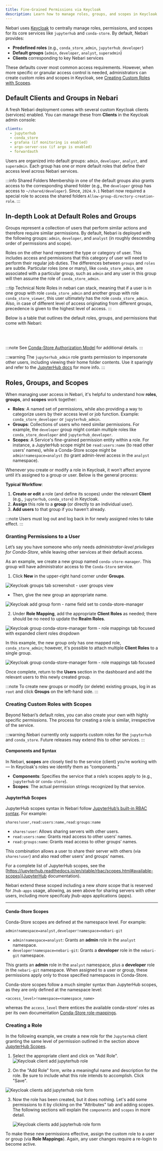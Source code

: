 ```yaml
---
title: Fine-Grained Permissions via Keycloak
description: Learn how to manage roles, groups, and scopes in Keycloak to grant fine-grained permissions in Nebari.
---
```

Nebari uses [Keycloak](https://www.keycloak.org/) to centrally manage roles,
permissions, and scopes for its core services like `jupyterhub` and `conda-store`. By
default, Nebari provides:

- **Predefined roles** (e.g., `conda_store_admin`, `jupyterhub_developer`)
- **Default groups** (`admin`, `developer`, `analyst`, `superadmin`)
- **Clients** corresponding to key Nebari services

These defaults cover most common access requirements. However, when more specific or
granular access control is needed, administrators can create custom roles and scopes in
Keycloak, see [Creating Custom Roles with Scopes](#creating-custom-roles-with-scopes).

## Default Clients and Groups in Nebari

A fresh Nebari deployment comes with several custom Keycloak clients (services) enabled.
You can manage these from **Clients** in the Keycloak admin console:

```yaml
clients:
  - jupyterhub
  - conda_store
  - grafana (if monitoring is enabled)
  - argo-server-sso (if argo is enabled)
  - forwardauth
```

Users are organized into default groups: `admin`, `developer`, `analyst`, and
`superadmin`. Each group has one or more default roles that define their access level
across Nebari services.

:::info Shared Folders
Membership in one of the default groups also grants access to the corresponding shared
folder (e.g., the `developer` group has access to `~/shared/developer`). Since,
`2024.9.1` Nebari now required a special role to access the shared folders
`Allow-group-directory-creation-role`.
:::

## In-depth Look at Default Roles and Groups

Groups represent a collection of users that perform similar actions and therefore
require similar permissions. By default, Nebari is deployed with the following groups:
`admin`, `developer`, and `analyst` (in roughly descending order of permissions and
scope).

Roles on the other hand represent the type or category of user. This includes access and
permissions that this category of user will need to perform their regular job duties.
The differences between `groups` and `roles` are subtle. Particular roles (one or many),
like `conda_store_admin`, are associated with a particular group, such as `admin` and
any user in this group will then assume the role of `conda_store_admin`.

:::tip Technical Note
Roles in nebari can stack, meaning that if a user is in one group with role
`conda_store_admin` and another group with role `conda_store_viewer`, this user
ultimately has the role `conda_store_admin`. Also, in case of different level of access
originating from different groups, precedence is given to the highest level of access.
:::

Below is a table that outlines the default roles, groups, and permissions that come with
Nebari:



<div style={{'border-radius': '15px', 'border': '2px solid var(--ifm-color-background-3)', 'padding': '20px', 'margin-bottom': '20px'}}>

<Tabs>
   <TabItem value="Analyst" label="Analyst" default>
      <Table
      headers={['Resources', 'Roles', 'Permissions']}
      rows={[
        [
          [
            '- Conda-Store',
            '- Jupyterhub',
            '- Argo Workflows',
            '- Grafana',
          ],
          [
            '- `conda_store_developer`',
            '- `jupyterhub_developer`',
            '- `argo_viewer`',
            '- `grafana_viewer`',
          ],
          [
            '- Default user permissions',
            '- Access to start JupyterHub servers & generate tokens',
            '- Read/write in `~/shared/analyst` folder',
            '- Read access to the `analyst` namespace in Conda-Store (write to personal namespace)',
            '- Read access to Argo Workflows/Jupyter Scheduler',
            '- Grafana viewer permissions (see [Grafana Roles](https://grafana.com/docs/grafana/latest/administration/roles-and-permissions/#organization-roles))',
          ],
        ],
      ]}
    />
  </TabItem>
  <TabItem value="Developer" label="Developer">
   <Table
      headers={['Resources', 'Roles', 'Permissions']}
      rows={[
        [
          [
            '- Conda-Store',
            '- Dask',
            '- Jupyterhub',
            '- Argo Workflows',
            '- Grafana',
          ],
          [
            '- `conda_store_developer`',
            '- `dask_developer`',
            '- `jupyterhub_developer`',
            '- `argo_developer`',
            '- `grafana_developer`',
          ],
          [
            '- Includes all Analyst permissions, plus...',
            '- Read access to the `developer` namespace in Conda-Store.',
            '- Ability to create Dask clusters.',
            '- Read/write access to `~/shared/developer` folder.',
            '- Read/create access in Argo Workflows & Jupyter Scheduler.',
            '- Grafana editor permissions.',
          ],
        ],
      ]}
    />
  </TabItem>
  <TabItem value="Admin" label="Admin">
   <Table
      headers={['Resources', 'Roles', 'Permissions']}
      rows={[
        [
          [
            '- Conda-Store',
            '- Dask',
            '- Jupyterhub',
            '- Argo Workflows',
            '- Grafana',
          ],
          [
            '- `conda_store_admin`',
            '- `dask_admin`',
            '- `jupyterhub_admin`',
            '- `argo_admin`',
            '- `grafana_admin`',
          ],
          [
            '- Includes all Developer permissions, plus...',
            '- Read/write access to all Conda-Store namespaces.',
            '- Access to JupyterHub Admin page & user impersonation.',
            '- Access to Keycloak for user/group management.',
            '- Grafana administrator permissions.',
          ],
        ],
      ]}
    />
  </TabItem>
  <TabItem value="SuperAdmin" label="Super Admin">
   <Table
      headers={['Resources', 'Roles', 'Permissions']}
      rows={[
        [
          [
            '- Conda-Store',
            '- Dask',
            '- Jupyterhub',
            '- Argo Workflows',
            '- Grafana',
          ],
          [
            '- `conda_store_superadmin`',
            '- `dask_admin`',
            '- `jupyterhub_admin`',
            '- `argo_admin`',
            '- `realm_admin` (Keycloak)',
            '- `grafana_admin`',
          ],
          [
            '- Includes all Admin permissions, plus...',
            '- Delete privileges in Conda-Store (build & environment).',
            '- Admin API service token privileges in Conda-Store.',
            '- Full Keycloak realm administration (root-level).',
          ],
        ],
      ]}
    />
  </TabItem>
</Tabs>
</div>

:::note
See [Conda-Store Authorization
Model](https://conda-store.readthedocs.io/en/latest/contributing.html#authorization-model)
for additional details.
:::

:::warning
The `jupyterhub_admin` role grants permission to impersonate other users, including
viewing their home folder contents. Use it sparingly and refer to the [JupyterHub
docs](https://z2jh.jupyter.org/en/stable/jupyterhub/customizing/user-management.html#admin-users)
for more info.
:::

## Roles, Groups, and Scopes

When managing user access in Nebari, it's helpful to understand how **roles**,
**groups**, and **scopes** work together:

- **Roles**: A named set of permissions, while also providing a way to categorize users
  by their access level or job function. Example: `conda_store_developer` or
  `jupyterhub_admin`.
- **Groups**: Collections of users who need similar permissions. For example, the
  `developer` group might contain multiple roles like `conda_store_developer` and
  `jupyterhub_developer`.
- **Scopes**: A Service's fine-grained permission entity within a role. For instance, a
  JupyterHub scope might be `read:users:name` (to read other users’ names), while a
  Conda-Store scope might be `admin!namespace=analyst` (to grant admin-level access in
  the `analyst` namespace).

Whenever you create or modify a role in Keycloak, it won’t affect anyone until it’s
assigned to a group or user. Below is the general process:

**Typical Workflow**:
1. **Create or edit** a role (and define its scopes) under the relevant **Client**
   (e.g., `jupyterhub`, `conda_store`) in Keycloak.
2. **Assign** this role to a **group** (or directly to an individual user).
3. **Add users** to that group if you haven’t already.

:::note
Users must log out and log back in for newly assigned roles to take effect.
:::

### Granting Permissions to a User

Let’s say you have someone who only needs *administrator-level privileges for
Conda-Store*, while leaving other services at their default access.

As an example, we create a new group named `conda-store-manager`. This group will have
administrator access to the `Conda-Store` service.

1. Click **New** in the upper-right hand corner under **Groups**.

![Keycloak groups tab screenshot - user groups view](/img/how-tos/keycloak_groups.png)

- Then, give the new group an appropriate name.

![Keycloak add group form - name field set to conda-store-manager](/img/how-tos/keycloak_new_group1.png)

2. Under **Role Mapping**, add the appropriate **Client Roles** as needed; there should
   be no need to update the **Realm Roles**.

![Keycloak group conda-store-manager form - role mappings tab focused with expanded client roles dropdown](/img/how-tos/keycloak_new_group2.png)

In this example, the new group only has one mapped role, `conda_store_admin`; however,
it's possible to attach multiple **Client Roles** to a single group.

![Keycloak group conda-store-manager form - role mappings tab focused ](/img/how-tos/keycloak_new_group3.png)

Once complete, return to the **Users** section in the dashboard and add the relevant
users to this newly created group.

:::note
To create new groups or modify (or delete) existing groups, log in as `root` and click
**Groups** on the left-hand side.
:::

### Creating Custom Roles with Scopes

Beyond Nebari’s default roles, you can also create your own with highly specific
permissions. The process for creating a role is similar, irrespective of the service.

:::warning
Nebari currently only supports custom roles for the `jupyterhub` and `conda_store`.
Future releases may extend this to other services.
:::

#### Components and Syntax

In Nebari, **scopes** are closely tied to the service (client) you’re working
with— In Keycloak's roles we identify them as “components.”

- **Components**:
  Specifies the service that a role’s scopes apply to (e.g., `jupyterhub` or `conda-store`).
- **Scopes**:
  The actual permission strings recognized by that service.

<div style={{'border-radius': '15px', 'border': '2px solid var(--ifm-color-background-3)', 'padding': '20px', 'margin-bottom': '20px'}}>

#### JupyterHub Scopes

JupyterHub scopes syntax in Nebari follow [JupyterHub’s built-in RBAC
syntax](https://jupyterhub.readthedocs.io/en/stable/rbac/scopes.html). For example:
```
shares!user,read:users:name,read:groups:name
```
- `shares!user`: Allows sharing servers with other users.
- `read:users:name`: Grants read access to other users’ names.
- `read:groups:name`: Grants read access to other groups’ names.

This combination allows a user to share their server with others (via `shares!user`) and
also read other users’ and groups’ names.

For a complete list of JupyterHub scopes, see the
[https://jupyterhub.readthedocs.io/en/stable/rbac/scopes.html#available-scopes](JupyterHub
documentation).

Nebari extend these scoped including a new *share* scope that is reserved for
`Jhub-apps` usage, allowing, as seen above for sharing servers with other users,
including more specifcaly jhub-apps applications (apps).

---

#### Conda-Store Scopes

Conda-Store scopes are defined at the namespace level. For example:
```
admin!namespace=analyst,developer!namespace=nebari-git
```
- `admin!namespace=analyst`: Grants an **admin** role in the `analyst` namespace.
- `developer!namespace=nebari-git`: Grants a **developer** role in the `nebari-git` namespace.

This grants an **admin** role in the `analyst` namespace, plus a **developer** role in
the `nebari-git` namespace. When assigned to a user or group, these permissions apply
only to those specified namespaces in Conda-Store.

Conda-store scopes follow a much simpler syntax than JupyterHub scopes, as they are only
defined at the namespace level:
```
<access_level>!namespace=<namespace_name>
```
whereas the `access_level` there entices the available conda-store' roles as per its own
documentation
[Conda-Store
role-mappings](https://conda.store/conda-store/explanations/conda-store-concepts#role-mappings).

</div>

### Creating a Role

In the following example, we create a new role for the `JupyterHub` client granting the
same level of permission outlined in the section above [JupyterHub Scopes](#jupyterhub-scopes).

1. Select the appropriate client and click on "Add Role".
![Keycloak client add jupyterhub role](/img/how-tos/keycloak_jupyterhub_client.png)

1. On the "Add Role" form, write a meaningful name and description for the role. Be sure
   to include what this role intends to accomplish. Click "Save".

![Keycloak clients add jupyterhub role form](/img/how-tos/keycloak_jupyterhub_add_role.png)

3. Now the role has been created, but it does nothing. Let's add some permissions to it
   by clicking on the "Attributes" tab and adding scopes. The following sections will
   explain the `components` and `scopes` in more detail.

   ![Keycloak clients add jupyterhub role form](/img/how-tos/keycloak_add_role_attributes.png)

To make these new permissions effective, assign the custom role to a user or group (via
**Role Mappings**). Again, any user changes require a re-login to become active.
